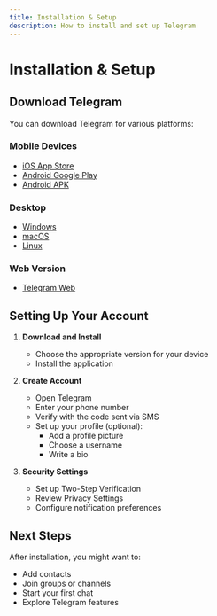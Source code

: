 ```yaml
---
title: Installation & Setup
description: How to install and set up Telegram
---
```


# Installation & Setup

## Download Telegram

You can download Telegram for various platforms:

### Mobile Devices
- [iOS App Store](https://apps.apple.com/app/telegram-messenger/id686449807)
- [Android Google Play](https://play.google.com/store/apps/details?id=org.telegram.messenger)
- [Android APK](https://telegram.org/android)

### Desktop
- [Windows](https://desktop.telegram.org/windows)
- [macOS](https://macos.telegram.org/)
- [Linux](https://desktop.telegram.org/linux)

### Web Version
- [Telegram Web](https://web.telegram.org/)

## Setting Up Your Account

1. **Download and Install**
   - Choose the appropriate version for your device
   - Install the application

2. **Create Account**
   - Open Telegram
   - Enter your phone number
   - Verify with the code sent via SMS
   - Set up your profile (optional):
     - Add a profile picture
     - Choose a username
     - Write a bio

3. **Security Settings**
   - Set up Two-Step Verification
   - Review Privacy Settings
   - Configure notification preferences

## Next Steps

After installation, you might want to:
- Add contacts
- Join groups or channels
- Start your first chat
- Explore Telegram features
